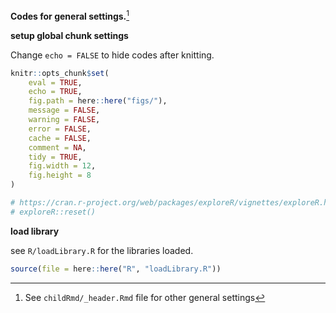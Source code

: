 <style>
    body .main-container {
        max-width: 90%;
    }
</style>


**Codes for general settings.**^[See `childRmd/_header.Rmd` file for other general settings]


**setup global chunk settings**

Change `echo = FALSE` to hide codes after knitting.

```r
knitr::opts_chunk$set(
    eval = TRUE,
    echo = TRUE,
    fig.path = here::here("figs/"),
    message = FALSE,
    warning = FALSE,
    error = FALSE,
    cache = FALSE,
    comment = NA,
    tidy = TRUE,
    fig.width = 12,
    fig.height = 8
)
```



```r
# https://cran.r-project.org/web/packages/exploreR/vignettes/exploreR.html
# exploreR::reset()
```



**load library**

see `R/loadLibrary.R` for the libraries loaded.

```r
source(file = here::here("R", "loadLibrary.R"))
```


